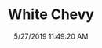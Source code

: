 ---
width: 2000
height: 1333
title: White Chevy
description: White Chevy with red stripe tires.
date: 5/27/2019 11:49:20 AM
cameraMake: Sony
cameraModel: ILCE-7M3
lens: FE 24-105mm F4 G OSS
settingsfStop: f/4
settingsISO: ISO 100
settingsShutter: 1/500
settingsFocalLength: 73 mm
---